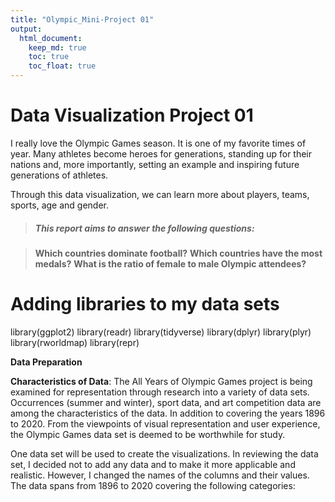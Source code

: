 ```yaml
---
title: "Olympic_Mini-Project 01"
output: 
  html_document:
    keep_md: true
    toc: true
    toc_float: true
---
```


# Data Visualization Project 01

I really love the Olympic Games season. It is one of my favorite times of year. Many athletes become heroes for generations, standing up for their nations and, more importantly, setting an example and inspiring future generations of athletes.

Through this data visualization, we can learn more about players, teams, sports, age and gender.


> ##### **This report aims to answer the following questions**: 

>   **Which countries dominate football?** 
>   **Which countries have the most medals?** 
>   **What is the ratio of female to male Olympic attendees?**

# Adding libraries to my data sets

library(ggplot2) 
library(readr)
library(tidyverse)
library(dplyr)
library(plyr)
library(rworldmap)
library(repr)

**Data Preparation**

**Characteristics of Data**: The All Years of Olympic Games project is being examined for representation through research into a variety of data sets. Occurrences (summer and winter), sport data, and art competition data are among the characteristics of the data. In addition to covering the years 1896 to 2020. From the viewpoints of visual representation and user experience, the Olympic Games data set is deemed to be worthwhile for study.

One data set will be used to create the visualizations. In reviewing the data set, I decided not to add any data and to make it more applicable and realistic. However, I changed the names of the columns and their values. The data spans from 1896 to 2020 covering the following categories:
